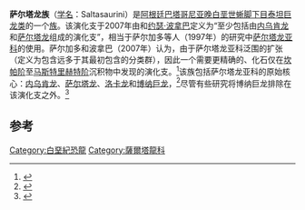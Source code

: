 {{Automatic taxobox
|fossil_range = [[白垩纪|白垩纪]]后期, {{fossilrange|坎帕阶|马斯特里赫特阶}}
|image = Neuquensaurus_australis.jpg
|image_caption = [[南方内乌肯龙|南方内乌肯龙]]的骨骼
|display_parents = 2
|taxon = Saltasaurini
|authority = Salgado & Bonaparte, 2007<ref name="salgado07"/>
|subdivision_ranks = 属
|subdivision_ref = <ref name="otero13"/>
|subdivision =
*?{{extinct}}[[博纳巨龙属|博纳巨龙属]] ''Bonatitan''
*{{extinct}}[[内乌肯龙属|内乌肯龙属]] ''Neuquensaurus''
*{{extinct}}[[洛卡龙属|洛卡龙属]] ''Rocasaurus''
*{{extinct}}[[萨尔塔龙属|萨尔塔龙属]] ''Saltasaurus''
}}

'''萨尔塔龙族'''（[[学名|学名]]：Saltasaurini）是[[阿根廷|阿根廷]][[巴塔哥尼亚|巴塔哥尼亚]][[白垩纪|晚白垩世]][[蜥脚下目|蜥脚下目]][[泰坦巨龙类|泰坦巨龙类]]的一个[[族|族]]。该演化支于2007年由{{link-en|利安纳度·萨尔加多|Leonardo Salgado}}和[[约瑟·波拿巴|约瑟·波拿巴]]定义为“至少包括由[[内乌肯龙|内乌肯龙]]和[[萨尔塔龙|萨尔塔龙]]组成的演化支”，相当于萨尔加多等人（1997年）的研究中[[萨尔塔龙亚科|萨尔塔龙亚科]]的使用。萨尔加多和波拿巴（2007年）认为，由于萨尔塔龙亚科泛围的扩张（定义为包含远多于其最初包含的分类群），因此一个需要更精确的、化石仅在{{link-en|内乌肯盆地|Neuquén Basin}}[[坎帕阶|坎帕阶]]至[[马斯特里赫特阶|马斯特里赫特阶]]沉积物中发现的演化支。<ref name="salgado07">{{cite book|last=Salgado|first=L.|last2=Bonaparte|first2=J.|year=2007|chapter=Sauropodomorpha|pages=188–228|editor-last=Gasparini|editor-first=Z.|editor2-last=Salgado|editor2-first=L.|editor3-last=Coria|editor3-first=R.A.|title=Patagonian Mesozoic Reptiles|publisher=Indiana University Press}}</ref>该族包括萨尔塔龙亚科的原始核心：[[内乌肯龙|内乌肯龙]]、[[萨尔塔龙|萨尔塔龙]]、[[洛卡龙|洛卡龙]]和[[博纳巨龙|博纳巨龙]]，<ref name="otero13">{{cite journal|last=Otero|first=A.|last2=Reguero|first2=M.|year=2013|title=Dinosaurs (Reptilia, Archosauria) at Museo de La Plata, Argentina: annotated catalogue of the type material and Antarctic specimens|journal=Palaeontologia Electronica|volume=16|issue=1|pages=1–24|doi=10.26879/352|hdl=11336/13790|doi-access=}}</ref>尽管有些研究将博纳巨龙排除在该演化支之外。<ref name="diez18">{{cite journal|last=Díez Díaz|first=V.|last2=Garcia|first2=G.|last3=Pereda-Suberbiola|first3=X.|last4=Jentgen-Ceschino|first4=B.|last5=Stein|first5=K.|last6=Godefroit|first6=P.|last7=Valentin|first7=X.|year=2018|title=The titanosaurian dinosaur ''Atsinganosaurus velauciensis'' (Sauropoda) from the Upper Cretaceous of southern France: New material, phylogenetic affinities, and palaeobiogeographical implications|journal=Cretaceous Research|volume=91|pages=429–456|doi=10.1016/j.cretres.2018.06.015}}</ref>
{{clade|style=font-size:85%; line-height:85%;
|label1=[[萨尔塔龙科|萨尔塔龙科]]
|1={{clade
 |label1=[[后凹尾龙亚科|后凹尾龙亚科]]
 |1={{clade
  |1=[[阿拉摩龙|阿拉摩龙]]
  |2=[[后凹尾龙|后凹尾龙]] }}
 |label2=[[萨尔塔龙亚科|萨尔塔龙亚科]]
 |2={{clade
  |label1='''萨尔塔龙族'''
  |1={{clade
   |1=[[内乌肯龙|内乌肯龙]]
   |2={{clade
    |1=[[洛卡龙|洛卡龙]]
    |2=[[萨尔塔龙|萨尔塔龙]] }} }}
  |2={{clade
   |label1=[[细长龙亚科|细长龙亚科]]
   |1={{clade
    |1=[[细长龙|细长龙]]
    |2={{clade
     |1=[[吉普赛龙|吉普赛龙]]
     |2=[[葡萄园龙|葡萄园龙]] }} }}
   |2={{clade
    |1=[[博纳巨龙|博纳巨龙]]
    |2={{clade
     |1={{clade
      |1=[[掠食龙|掠食龙]]
      |2=[[纳摩盖吐龙|纳摩盖吐龙]] }}
     |2={{clade
      |label1=[[风神龙|风神龙亚科]]
      |1={{clade
       |1=[[冈瓦纳巨龙|冈瓦纳巨龙]]
       |2=[[风神龙|风神龙]] }}
      |label2=[[林孔龙类|林孔龙类]]
      |2={{clade
       |1=[[林孔龙|林孔龙]]
       |2={{clade
        |1=[[穆耶恩龙|穆耶恩龙]]
        |2={{clade
         |1=[[博妮塔龙|博妮塔龙]]
         |label2=[[隆柯龙类|隆柯龙类]]
         |2={{clade
          |1=[[门多萨龙|门多萨龙]]
          |2=[[富塔隆柯龙|富塔隆柯龙]] }} }} }} }} }} }} }} }} }} }} }}
==参考==
{{reflist}}

{{Sauropodomorpha|T.}}
{{Taxonbar|from=Q85799290}}

[[Category:白堊紀恐龍|Category:白堊紀恐龍]]
[[Category:薩爾塔龍科|Category:薩爾塔龍科]]